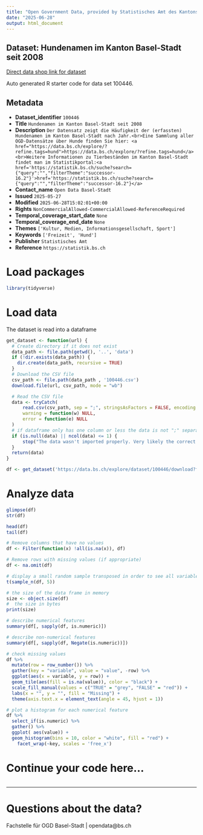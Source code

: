 ```yaml
---
title: "Open Government Data, provided by Statistisches Amt des Kantons Basel-Stadt - Fachstelle OGD"
date: "2025-06-28"
output: html_document
---
```


## Dataset: Hundenamen im Kanton Basel-Stadt seit 2008

[Direct data shop link for dataset](https://data.bs.ch/explore/dataset/100446)

Auto generated R starter code for data set 100446.

## Metadata

- **Dataset_identifier** `100446`
- **Title** `Hundenamen im Kanton Basel-Stadt seit 2008`
- **Description** `Der Datensatz zeigt die Häufigkeit der (erfassten) Hundenamen im Kanton Basel-Stadt nach Jahr.<br>Eine Sammlung aller OGD-Datensätze über Hunde finden Sie hier: <a href="https://data.bs.ch/explore/?refine.tags=hund">https://data.bs.ch/explore/?refine.tags=hund</a><br>Weitere Informationen zu Tierbeständen im Kanton Basel-Stadt findet man im Statistikportal:<a href='https://statistik.bs.ch/suche?search={"query":"","filterTheme":"successor-16.2"}'>href='https://statistik.bs.ch/suche?search={"query":"","filterTheme":"successor-16.2"}</a>`
- **Contact_name** `Open Data Basel-Stadt`
- **Issued** `2025-05-27`
- **Modified** `2025-06-28T15:02:01+00:00`
- **Rights** `NonCommercialAllowed-CommercialAllowed-ReferenceRequired`
- **Temporal_coverage_start_date** `None`
- **Temporal_coverage_end_date** `None`
- **Themes** `['Kultur, Medien, Informationsgesellschaft, Sport']`
- **Keywords** `['Freizeit', 'Hund']`
- **Publisher** `Statistisches Amt`
- **Reference** `https://statistik.bs.ch`


# Load packages

```r

library(tidyverse)
```

# Load data

The dataset is read into a dataframe

```r
get_dataset <- function(url) {
  # Create directory if it does not exist
  data_path <- file.path(getwd(), '..', 'data')
  if (!dir.exists(data_path)) {
    dir.create(data_path, recursive = TRUE)
  }
  # Download the CSV file
  csv_path <- file.path(data_path , '100446.csv')
  download.file(url, csv_path, mode = "wb")

  # Read the CSV file
  data <- tryCatch(
      read.csv(csv_path, sep = ";", stringsAsFactors = FALSE, encoding = "UTF-8"),
      warning = function(w) NULL,
      error = function(e) NULL
  )
  # if dataframe only has one column or less the data is not ";" separated
  if (is.null(data) || ncol(data) <= 1) {
      stop("The data wasn't imported properly. Very likely the correct separator couldn't be found.\nPlease check the dataset manually and adjust the code.")
  }
  return(data)
}
```

```r

df <- get_dataset('https://data.bs.ch/explore/dataset/100446/download?format=csv&timezone=Europe%2FZurich')

```

# Analyze data

```r

glimpse(df)
str(df)

head(df)
tail(df)

```

```r
# Remove columns that have no values
df <- Filter(function(x) !all(is.na(x)), df)

# Remove rows with missing values (if appropriate)
df <- na.omit(df)
```

```r
# display a small random sample transposed in order to see all variables
t(sample_n(df, 5))
```

```r
# the size of the data frame in memory
size <- object.size(df)
#  the size in bytes
print(size)
```

```r
# describe numerical features
summary(df[, sapply(df, is.numeric)])
```

```r
# describe non-numerical features
summary(df[, sapply(df, Negate(is.numeric))])
```

```r
# check missing values
df %>%
  mutate(row = row_number()) %>%
  gather(key = "variable", value = "value", -row) %>%
  ggplot(aes(x = variable, y = row)) +
  geom_tile(aes(fill = is.na(value)), color = "black") +
  scale_fill_manual(values = c("TRUE" = "grey", "FALSE" = "red")) +
  labs(x = "", y = "", fill = "Missing") +
  theme(axis.text.x = element_text(angle = 45, hjust = 1))
```

```r
# plot a histogram for each numerical feature
df %>%
  select_if(is.numeric) %>%
  gather() %>%
  ggplot( aes(value)) +
  geom_histogram(bins = 10, color = "white", fill = "red") +
    facet_wrap(~key, scales = 'free_x')
```

# Continue your code here...

```r

```
------------------------------------------------------------------------

# Questions about the data?

Fachstelle für OGD Basel-Stadt | opendata@bs.ch
